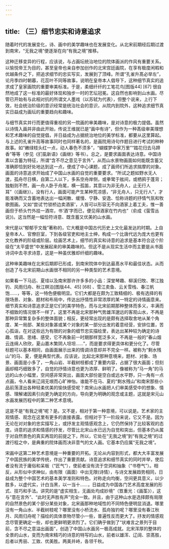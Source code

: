 ```yaml
---
---
---
```

title: （三）细节忠实和诗意追求
---



随着时代的发展变化，诗、画中的美学趣味也在发展变化。从北宋前期经后期过渡到南宋，“无我之境”便逐渐在向“有我之境”推移。

这种迁移变异的行程，应该说，与占画坛统治地位的院体画派的作风有重要关系。以愉悦帝王为目的，甚至皇帝也亲自参加创作的北宋宫廷画院，在享有极度闲暇和优越条件之下，把追求细节的忠实写实，发展到了顶峰。所谓“孔雀升髙必举左”，论月季四时朝暮，花蕊叶不同等故事，说明在皇帝本人倡导下，这种细节真实的追求成了皇家画院的重要审美标准。于是，柔细纤纤的工笔花鸟[图版44] [67] 很自然地成了这一标准的最好体现和独步一时的艺坛冠冕。这自然也影响到山水画。尽管已开始有与此相对抗的所谓文人墨戏（以苏轼为代表），但整个说来，上行下效，社会统治阶级的意识经常是统治社会的意识，从院内到院外，这种追求细节真实日益成为画坛的重要趋向和趣味。

与细节真实并行而更值得重视的另一院画的审美趣味，是对诗意的极力提倡。虽然以诗情入画并非由此开始，传说王维就已是“画中有诗”，但作为一种髙级审美理想和艺术趣味的自觉提倡，并日益成为占据统治地位的美学标准，都要从这里算起。与上述的孔雀升高等故事同时也同样著名的，是画院用诗句作题目进行考试的种种故事。如“嫩绿枝头红一点，动人春色不须多”，“蝴蝶梦中家万里”“踏花归去马蹄香”等等（参见《扪虱新语》《画继》等书）。总之，是要求画面表达诗意。中国诗素以含蓄为特征，所谓“含不尽之意见于言外”，从而山水景物画面如何能既含蓄又准确即恰到好处地达到这一点，便成了中心课题，成了画师们所追求揣摩的对象。画面的诗意追求开始成了中国山水画的自觉的重要要求。“所试之题如野水无人渡，孤舟尽日横，自第二人以下，多系空舟岸侧，或拳鹭于舷间，或栖鸦于蓬背；独魁则不然，画一舟人卧于舟尾，横一孤笛，其意以为非无舟人，止无行人耳”（《画继》）。没有行人，画面可能产生某种荒凉感，“非无舟人，只无行人”，才能准确而又含蓄地表达出一幅闲散、缓慢、宁静、安逸、恰称诗题的抒情气氛和牧歌图画。又如“尝试‘竹锁桥边卖酒家’，人皆可以形容无不向酒家上着工夫，惟一善画但于桥头竹外挂一酒帘，书‘酒’字而已，便见得酒家在竹内也”（俞成《萤雪丛说》)。这当然是一幅恰符诗意、既含蓄又优美的山水画。

宋代是以“郁郁乎文哉”著称的，它大概是中国古代历史上文化最发达的时期。上自皇帝本人、官僚巨室，下到各级官吏和地主士绅，构成一个比唐代远为庞大也更有文化教养的阶级或阶层。绘画艺术上，细节的真实和诗意的追求是基本符合这个阶级在“太平盛世”中发展起来的审美趣味的。但这不是从现实生活中而主要是从书面诗词中去寻求诗意，这是一种虽优雅却纤细的趣味。

这种审美趣味在北宋后期即已形成，到南宋院体中到达最髙水平和最佳状态。从而创造了与北宋前期山水画很不相同的另一种类型的艺术意境。

如果看一下马远、夏珪以及南宋那许许多多的小品：深堂琴趣、柳溪归牧、寒江独钓、风雨归舟、秋江暝泊[图版44、45] [68] 、雪江卖鱼、云关雪栈、春江帆饱……，等等，这一特色便极明显。它们大都是在颇为工致精细的、极有选择的有限场景、对象、题材和布局中，传达出抒情性非常浓厚的某一特定的诗情画意来。细节真实和诗意追求正是它们的美学特色，而与北宋前期那种整体而多义，丰满而不细致的情况很不一样了。这里不再是北宋那种气势雄浑邈远的客观山水，不再是那种异常繁复杂多的整体面貌；相反，更经常出现的是颇有选择取舍地从某个角度、某一局部、某些对象甚或某个对象的某一部分出发的着意经营，安排位置，苦心孤诣，在对这些远为有限的对象的细节忠实描绘里，表达出某种较为确定的诗趣、情调、思绪、感受，它不再象前一时期那样宽泛多义，不再是一般的“春山烟云连绵人欣欣，夏山嘉木繁阴人坦坦……”，而是要求得更具体和更分化了。尽管标题可以基本相同，由画面展示出来的情调诗意却并不完全一样。被称为“剩水残山”的马、夏，便是典型代表。应该说，比起北宋那种意境来，题材、对象、场景、画面是小多了，一角山岩、半截树枝都成了重要内容，占据了很大画面；但刻画却精巧细致多了，自觉的抒情诗意也更为浓厚、鲜明了。像被称为“马一角”的马远的山水小幅里，空间感非常突出，画面大部份是空白或远水平野，只一角有一点点画，令人看来辽阔无垠而心旷神怡。谁能不在马、夏的“剩水残山”和南宋那些小品前荡漾出各种轻柔优美的愉快感受呢？南宋山水画把人们审美感受中的想象、情感、理解诸因素引向更为确定的方向，导向更为明确的观念或主题，这就是宋元山水画发展历程中的第二种艺术意境。

这是不是“有我之境”呢？是。又不是，相对于第一种意境，可以说是。艺术家的主观情感、观念在这里有更多的直接表露。但相对于下一阶段来说，它又不是。因为无论在对对象的忠实描写上，或抒发主观情感观念上，它仍然保持了比较客观的态度。诗意的追求和情感的抒发，尽管比北宋山水已远为自觉和突出，但基本仍从属于对自然景色的真实再现的前提之下，所以，它处在“无我之境”到“有我之境”的过渡行程之中，是典重的院体画而决非意气的文人画。它基本仍应属“无我之境”。

宋画中这第二种艺术意境是一种重要的开拓。无论从内容到形式，都大大丰富发展了中国民族的美学传统，作出了重要贡献。诗意追求和细节真实的同时并举，使后者没有流于庸俗和呆板（“匠气”），使前者没有流于空洞和抽象（“书卷气”）。相反，从形似中求神似，由有限（画面）中出无限(诗情），与诗文发展趋势相同，日益成为整个中国艺术的基本美学准则和特色。对称走向均衡，空间更具意义，以少胜多，以虚代实，计白当黑，以一当十……，日益成为中国各门艺术高度发展的形式、技巧和手法。讲究的是“虚实相生，无画处均成妙境”（笪重光：《画筌》），这与“意在言外”、“此时无声胜有声”完全一致。并且，由于这种山水是选择颇有局限的自然景色的某个部分某些对象，北宋画那种地域性的不同特色便明显消退。哪里没有一角山水、半截树枝呢？哪里没有小桥流水、孤舟独钓呢？哪里没有春江秋月、风雨归舟呢？描绘的具体景物尽管小一些，普遍性反而更大了。抒发的情感观念尽管更确定一些，却也更鲜明更浓烈了。它们确乎做到了“状难言之景列于目前，含不尽之意溢出画面”，创造了中国山水画另一极高成就。北宋浑厚的整体的全景的山水，变而为南宋精巧的诗意的特写的山水，前者以雄浑、辽阔、崇髙胜，后者以秀丽、工致、优美胜。两美并峙，各领千秋。